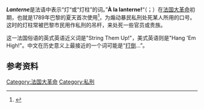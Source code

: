 {{multiple image
<!-- Essential parameters -->
| align     = right
| direction = vertical
| width     = 250

<!-- Image 1 -->
| image1    = Death of de Flesselles.jpg
| width1    = 
| alt1      = 
| caption1  =法国大革命画家让·路易·普赖尔（Jean-Louis Prieur）描绘了官员[[雅克·德·弗莱塞勒|雅克·德·弗莱塞勒]]被处决的一幕：他在[[巴黎市政厅|巴黎市政厅]]前的台阶上被以一种不寻常的方式私刑处死（巴黎市，[[攻占巴士底狱|1789年7月14日]]）。 和其他描绘这一场景艺术家不同，普赖尔还在维尔酒店入口上方画了灯柱<ref>{{cite book|last=Roberts|first=Warren |title=Jacques-Louis David and Jean-Louis Prieur, Revolutionary Artists: The Public, the Populace, and Images of the French Revolution|publisher=[[SUNY_Press|SUNY Press]]|year=2000|page=94|isbn=9781438417493}}</ref>。这里是一幅1804年Pierre-Gabriel Berthault雕版复刻普赖尔原画的雕版画。

<!-- Image 2 -->
| image2    = Richard Earlom, The plundering of the King's cellar, Paris, 10th August, 1793 (i.e., 1792).jpg
| width2    = 
| alt2      = 
| caption2  = 一位教士被两个市民吊死在灯柱上（见图中右处）。1793年[[美柔汀|美柔汀]]版画[[理查德·厄罗姆|理查德·厄罗姆]]作(The Plundering of the King's Cellar，巴黎，1793年8月10日)。
}}

'''''Lanterne'''''是法语中表示“灯“或“灯柱”的词。”'''À la lanterne!'''“（{{lang-en|"To the Lamp Post!"}}；{{lang-zh|“吊死在灯柱上！”}}）在[[法国大革命|法国大革命]]初期，也就是1789年巴黎的夏天首次使用<ref name=erwin>{{cite book|last=Erwin|first=James L.|author2=Fremont-Barnes, Gregory|title=Encyclopedia of the Age of Political Revolutions and New Ideologies, 1760-1815|url=https://archive.org/details/encyclopediaagep00frem|publisher=[[Greenwood_Publishing_Group|Greenwood Publishing Group]]|year=2007|pages=[https://archive.org/details/encyclopediaagep00frem/page/n435 388]–389|isbn=9780313049514|display-authors=etal|accessdate=2020-12-25}}</ref>，为煽动暴民私刑处死某人所用的口号。这时的灯柱常被巴黎市民用作私刑的吊杆，来处死一些官员或贵族。

这一法国俗语的英式英语近义词是"String Them Up!"，美式英语则是"Hang 'Em High!"。中文在历史意义上最接近的一个词可能是“[[wikt:打倒|打倒]]...”。

== 参考资料 ==
{{reflist}}
{{欧洲历史小作品}}

[[Category:法国大革命|Category:法国大革命]]
[[Category:私刑|Category:私刑]]